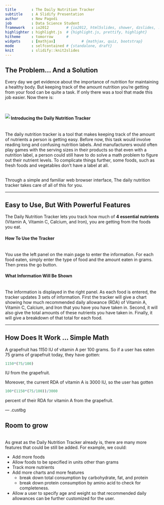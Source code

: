 ```yaml
---
title       : The Daily Nutrition Tracker
subtitle    : A Slidify Presentation
author      : New Pagodi
job         : Data Science Student
framework   : io2012        # {io2012, html5slides, shower, dzslides, ...}
highlighter : highlight.js  # {highlight.js, prettify, highlight}
hitheme     : tomorrow      # 
widgets     : [mathjax]            # {mathjax, quiz, bootstrap}
mode        : selfcontained # {standalone, draft}
knit        : slidify::knit2slides
--- 
```


  
<style>
  .title-slide {
    background-image: url("subtle_white_mini_waves.png");
    
  }
</style>

<style>
.custbg {
  background-image:url(assets/img/food-carrot.png); 
  background-repeat: no-repeat;
  background-position: center center;
  background-size: cover;
}
</style>


## The Problem... And a Solution

Every day we get evidence about the importance of nutrition for maintaining a healthy body.  But keeping track of the amount nutrition you're getting from your food can be quite a task.  If only there was a tool that made this job easier.  Now there is:

<br>

<img align="left" src="assets/img/dnt.png">

#### Introducing the Daily Nutrition Tracker<br><br>

The daily nutrition tracker is a tool that makes keeping track of the amount of nutrients a person is getting easy.  Before now, this task would involve reading long and confusing nutrition labels.  And manufacturers would often play games with the serving sizes in their products so that even with a nutrition label, a person could still have to do solve a math problem to figure out their nutrient levels.  To complicate things further, some foods, such as fresh foods and vegetables don't have a label at all.<br><br>

Through a simple and familiar web browser interface, The daily nutrition tracker takes care of all of this for you.

--- 

## Easy to Use, But With Powerful Features  

The Daily Nutrition Tracker lets you track how much of **4 essential nutrients** (Vitamin A, Vitamin C, Calcium, and Iron), you are getting from the foods you eat.

#### How To Use the Tracker<br><br>

You use the left panel on the main page to enter the information.  For each food eaten, simply enter the type of food and the amount eaten in grams.  Then press the go button.

#### What Information Will Be Shown<br><br>

The information is displayed in the right panel.  As each food is entered, the tracker updates 3 sets of information.  First the tracker will give a chart showing how much recommended daily allowance (RDA) of Vitamin A, Vitamin C, Calcium, and Iron that you have you have taken in.  Second, it will also give the total amounts of these nutrients you have taken in.  Finally, it will give a breakdown of that total for each food.

--- 

## How Does It Work ... Simple Math

A grapefruit has 1150 IU of vitamin A per 100 grams.  So if a user has eaten 75 grams of grapefruit today, they have gotten:

```r
1150*(75/100)
```

IU from the grapefruit.  

Moreover, the current RDA of vitamin A is 3000 IU, so the user has gotten

```r
100*(1150*(75/100))/3000
```

percent of their RDA for vitamin A from the grapefruit. 

--- .custbg

## Room to grow

<br>
As great as the Daily Nutrition Tracker already is, there are many more features that could be still be added.  For example, we could:

 + Add more foods
 + Allow foods to be specified in units other than grams
 + Track more nutrients
 + Add more charts and more features
   - break down total consumption by carbohydrate, fat, and protein
   - break down protein consumption by amino acid to check for completeness.
 + Allow a user to specify age and weight so that recommended daily allowances can be further customized for the user.
